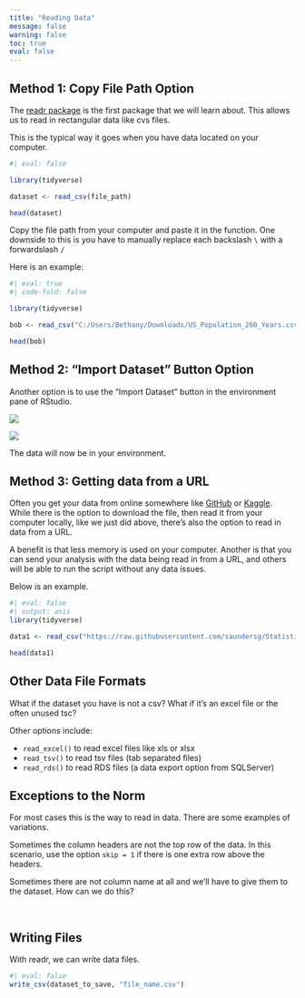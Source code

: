 ```yaml
---
title: "Reading Data"
message: false
warning: false
toc: true
eval: false
---
```


## Method 1: Copy File Path Option

The [readr package](https://readr.tidyverse.org/) is the first package that we will learn about. This allows us to read in rectangular data like cvs files. 

This is the typical way it goes when you have data located on your computer.

```r
#| eval: false

library(tidyverse)

dataset <- read_csv(file_path)

head(dataset)
```
 

Copy the file path from your computer and paste it in the function. One downside to this is you have to manually replace each backslash `\` with a forwardslash `/` 

Here is an example: 

```r
#| eval: true
#| code-fold: false

library(tidyverse)

bob <- read_csv("C:/Users/Bethany/Downloads/US_Population_200_Years.csv")

head(bob)
```

## Method 2: "Import Dataset" Button Option

Another option is to use the "Import Dataset" button in the environment pane of RStudio. 

![](data_import_button.jpg)

![](data_import_pop_up.jpg)

The data will now be in your environment.

## Method 3: Getting data from a URL

Often you get your data from online somewhere like [GitHub](github.com) or [Kaggle](kaggle.com). While there is the option to download the file, then read it from your computer locally, like we just did above, there's also the option to read in data from a URL. 

A benefit is that less memory is used on your computer. Another is that you can send your analysis with the data being read in from a URL, and others will be able to run the script without any data issues. 

Below is an example.  
```r
#| eval: false
#| output: axis
library(tidyverse)

data1 <- read_csv("https://raw.githubusercontent.com/saundersg/Statistics-Notebook/master/Data/Rent.csv")

head(data1)
```

## Other Data File Formats

What if the dataset you have is not a csv? What if it's an excel file or the often unused tsc? 

Other options include: 

- `read_excel()` to read excel files like xls or xlsx
- `read_tsv()` to read tsv files (tab separated files)
- `read_rds()` to read RDS files (a data export option from SQLServer)


## Exceptions to the Norm

For most cases this is the way to read in data. There are some examples of variations. 

Sometimes the column headers are not the top row of the data. In this scenario, use the option `skip = 1` if there is one extra row above the headers.

Sometimes there are not column name at all and we'll have to give them to the dataset. How can we do this?


<br>

## Writing Files

With readr, we can write data files. 

```r
#| eval: false
write_csv(dataset_to_save, "file_name.csv")
```